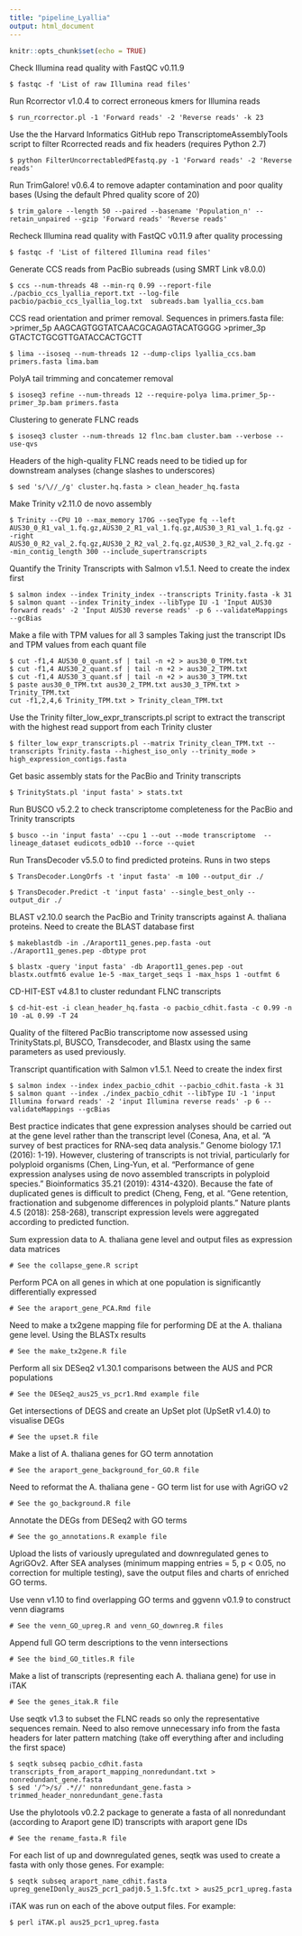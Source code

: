 ---
title: "pipeline_Lyallia"
output: html_document
---

```{r setup, include=FALSE}
knitr::opts_chunk$set(echo = TRUE)
```

Check Illumina read quality with FastQC v0.11.9
```{console}
$ fastqc -f 'List of raw Illumina read files'
```

Run Rcorrector v1.0.4 to correct erroneous kmers for Illumina reads
```{console}
$ run_rcorrector.pl -1 'Forward reads' -2 'Reverse reads' -k 23
```

Use the the Harvard Informatics GitHub repo TranscriptomeAssemblyTools script to filter Rcorrected reads and fix headers (requires Python 2.7)
```{console}
$ python FilterUncorrectabledPEfastq.py -1 'Forward reads' -2 'Reverse reads'
```

Run TrimGalore! v0.6.4 to remove adapter contamination and poor quality bases (Using the default Phred quality score of 20)
```{console}
$ trim_galore --length 50 --paired --basename 'Population_n' --retain_unpaired --gzip 'Forward reads' 'Reverse reads'
```

Recheck Illumina read quality with FastQC v0.11.9 after quality processing
```{console}
$ fastqc -f 'List of filtered Illumina read files'
```

Generate CCS reads from PacBio subreads (using SMRT Link v8.0.0)
```{console}
$ ccs --num-threads 48 --min-rq 0.99 --report-file ./pacbio_ccs_lyallia_report.txt --log-file pacbio/pacbio_ccs_lyallia_log.txt  subreads.bam lyallia_ccs.bam
```

CCS read orientation and primer removal. Sequences in primers.fasta file:
>primer_5p
AAGCAGTGGTATCAACGCAGAGTACATGGGG
>primer_3p
GTACTCTGCGTTGATACCACTGCTT

```{console}
$ lima --isoseq --num-threads 12 --dump-clips lyallia_ccs.bam primers.fasta lima.bam
```

PolyA tail trimming and concatemer removal
```{console}
$ isoseq3 refine --num-threads 12 --require-polya lima.primer_5p--primer_3p.bam primers.fasta
```

Clustering to generate FLNC reads
```{console}
$ isoseq3 cluster --num-threads 12 flnc.bam cluster.bam --verbose --use-qvs
```

Headers of the high-quality FLNC reads need to be tidied up for downstream analyses (change slashes to underscores)
```{console}
$ sed 's/\//_/g' cluster.hq.fasta > clean_header_hq.fasta
```

Make Trinity v2.11.0 de novo assembly
```{console}
$ Trinity --CPU 10 --max_memory 170G --seqType fq --left AUS30_0_R1_val_1.fq.gz,AUS30_2_R1_val_1.fq.gz,AUS30_3_R1_val_1.fq.gz --right AUS30_0_R2_val_2.fq.gz,AUS30_2_R2_val_2.fq.gz,AUS30_3_R2_val_2.fq.gz --min_contig_length 300 --include_supertranscripts 
```

Quantify the Trinity Transcripts with Salmon v1.5.1. Need to create the index first
```{console}
$ salmon index --index Trinity_index --transcripts Trinity.fasta -k 31
$ salmon quant --index Trinity_index --libType IU -1 'Input AUS30 forward reads' -2 'Input AUS30 reverse reads' -p 6 --validateMappings --gcBias 
```

Make a file with TPM values for all 3 samples
Taking just the transcript IDs and TPM values from each quant file
```{console}
$ cut -f1,4 AUS30_0_quant.sf | tail -n +2 > aus30_0_TPM.txt
$ cut -f1,4 AUS30_2_quant.sf | tail -n +2 > aus30_2_TPM.txt
$ cut -f1,4 AUS30_3_quant.sf | tail -n +2 > aus30_3_TPM.txt
$ paste aus30_0_TPM.txt aus30_2_TPM.txt aus30_3_TPM.txt > Trinity_TPM.txt
cut -f1,2,4,6 Trinity_TPM.txt > Trinity_clean_TPM.txt
```

Use the Trinity filter_low_expr_transcripts.pl script to extract the transcript with the highest read support from each Trinity cluster
```{console}
$ filter_low_expr_transcripts.pl --matrix Trinity_clean_TPM.txt --transcripts Trinity.fasta --highest_iso_only --trinity_mode > high_expression_contigs.fasta
```

Get basic assembly stats for the PacBio and Trinity transcripts
```{console}
$ TrinityStats.pl 'input fasta' > stats.txt
```

Run BUSCO v5.2.2 to check transcriptome completeness for the PacBio and Trinity transcripts
```{console}
$ busco --in 'input fasta' --cpu 1 --out --mode transcriptome  --lineage_dataset eudicots_odb10 --force --quiet
```

Run TransDecoder v5.5.0 to find predicted proteins. Runs in two steps
```{console}
$ TransDecoder.LongOrfs -t 'input fasta' -m 100 --output_dir ./

$ TransDecoder.Predict -t 'input fasta' --single_best_only --output_dir ./
```

BLAST v2.10.0 search the PacBio and Trinity transcripts against A. thaliana proteins. Need to create the BLAST database first
```{console}
$ makeblastdb -in ./Araport11_genes.pep.fasta -out ./Araport11_genes.pep -dbtype prot

$ blastx -query 'input fasta' -db Araport11_genes.pep -out blastx.outfmt6 evalue 1e-5 -max_target_seqs 1 -max_hsps 1 -outfmt 6
```

CD-HIT-EST v4.8.1 to cluster redundant FLNC transcripts
```{console}
$ cd-hit-est -i clean_header_hq.fasta -o pacbio_cdhit.fasta -c 0.99 -n 10 -aL 0.99 -T 24
```


Quality of the filtered PacBio transcriptome now assessed using TrinityStats.pl, BUSCO, Transdecoder, and Blastx using the same parameters as used previously.


Transcript quantification with Salmon v1.5.1. Need to create the index first
```{console}
$ salmon index --index index_pacbio_cdhit --pacbio_cdhit.fasta -k 31
$ salmon quant --index ./index_pacbio_cdhit --libType IU -1 'input Illumina forward reads' -2 'input Illumina reverse reads' -p 6 --validateMappings --gcBias 
```

Best practice indicates that gene expression analyses should be carried out at the gene level rather than the transcript level (Conesa, Ana, et al. "A survey of best practices for RNA-seq data analysis." Genome biology 17.1 (2016): 1-19). However, clustering of transcripts is not trivial, particularly for polyploid organisms (Chen, Ling-Yun, et al. "Performance of gene expression analyses using de novo assembled transcripts in polyploid species." Bioinformatics 35.21 (2019): 4314-4320). Because the fate of duplicated genes is difficult to predict (Cheng, Feng, et al. "Gene retention, fractionation and subgenome differences in polyploid plants." Nature plants 4.5 (2018): 258-268), transcript expression levels were aggregated according to predicted function.

Sum expression data to A. thaliana gene level and output files as expression data matrices
```{console}
# See the collapse_gene.R script
```

Perform PCA on all genes in which at one population is significantly differentially expressed
```{console}
# See the araport_gene_PCA.Rmd file
```

Need to make a tx2gene mapping file for performing DE at the A. thaliana gene level. Using the BLASTx results
```{console}
# See the make_tx2gene.R file
```

Perform all six DESeq2 v1.30.1 comparisons between the AUS and PCR populations
```{console}
# See the DESeq2_aus25_vs_pcr1.Rmd example file
```

Get intersections of DEGS and create an UpSet plot (UpSetR v1.4.0) to visualise DEGs
```{console}
# See the upset.R file
```

Make a list of A. thaliana genes for GO term annotation
```{console}
# See the araport_gene_background_for_GO.R file
```

Need to reformat the A. thaliana gene - GO term list for use with AgriGO v2
```{console}
# See the go_background.R file
```

Annotate the DEGs from DESeq2 with GO terms
```{console}
# See the go_annotations.R example file
```


Upload the lists of variously upregulated and downregulated genes to AgriGOv2. After SEA analyses (minimum mapping entries = 5, p < 0.05, no correction for multiple testing), save the output files and charts of enriched GO terms.


Use venn v1.10 to find overlapping GO terms and ggvenn v0.1.9 to construct venn diagrams
```{console}
# See the venn_GO_upreg.R and venn_GO_downreg.R files
```

Append full GO term descriptions to the venn intersections
```{console}
# See the bind_GO_titles.R file
```

Make a list of transcripts (representing each A. thaliana gene) for use in iTAK
```{console}
# See the genes_itak.R file
```

Use seqtk v1.3 to subset the FLNC reads so only the representative sequences remain. Need to also remove unnecessary info from the fasta headers for later pattern matching (take off everything after and including the first space)
```{console}
$ seqtk subseq pacbio_cdhit.fasta transcripts_from_araport_mapping_nonredundant.txt > nonredundant_gene.fasta
$ sed '/^>/s/ .*//' nonredundant_gene.fasta > trimmed_header_nonredundant_gene.fasta
```

Use the phylotools v0.2.2 package to generate a fasta of all nonredundant (according to Araport gene ID) transcripts with araport gene IDs
```{console}
# See the rename_fasta.R file
```

For each list of up and downregulated genes, seqtk was used to create a fasta with only those genes. For example:
```{console}
$ seqtk subseq araport_name_cdhit.fasta upreg_geneIDonly_aus25_pcr1_padj0.5_1.5fc.txt > aus25_pcr1_upreg.fasta
```

iTAK was run on each of the above output files. For example:
```{console}
$ perl iTAK.pl aus25_pcr1_upreg.fasta
```
